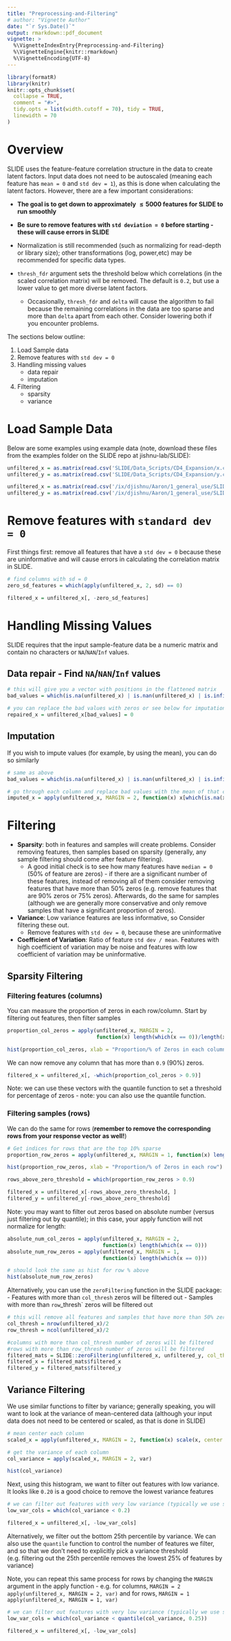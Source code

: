 ```yaml
---
title: "Preprocessing-and-Filtering"
# author: "Vignette Author"
date: "`r Sys.Date()`"
output: rmarkdown::pdf_document
vignette: >
  %\VignetteIndexEntry{Preprocessing-and-Filtering}
  %\VignetteEngine{knitr::rmarkdown}
  %\VignetteEncoding{UTF-8}
---
```


```r
library(formatR)
library(knitr)
knitr::opts_chunk$set(
  collapse = TRUE,
  comment = "#>",
  tidy.opts = list(width.cutoff = 70), tidy = TRUE,
  linewidth = 70
)
```

# Overview
SLIDE uses the feature-feature correlation structure in the data to create latent factors. Input data does not need to be autoscaled (meaning each feature has `mean = 0` and `std dev = 1`), as this is done when calculating the latent factors. However, there are a few important considerations:

* **The goal is to get down to approximately $\le 5000$ features for SLIDE to run smoothly**  
  
  
* **Be sure to remove features with `std deviation = 0` before starting - these will cause errors in SLIDE**
* Normalization is still recommended (such as normalizing for read-depth or library size); other transformations (log, power,etc) may be recommended for specific data types. 
* `thresh_fdr` argument sets the threshold below which correlations (in the scaled correlation matrix) will be removed. The default is `0.2`, but use a lower value to get more diverse latent factors.
  + Occasionally, `thresh_fdr` and `delta` will cause the algorithm to fail because the remaining correlations in the data are too sparse and more than `delta` apart from each other. Consider lowering both if you encounter problems.

The sections below outline:

1. Load Sample data
2. Remove features with `std dev = 0`
3. Handling missing values
    + data repair
    + imputation
4. Filtering
    + sparsity
    + variance
    <!-- + coefficient of variation -->




# Load Sample Data
Below are some examples using example data (note, download these files from the examples folder on the SLIDE repo at jishnu-lab/SLIDE):
```r
unfiltered_x = as.matrix(read.csv('SLIDE/Data_Scripts/CD4_Expansion/x.csv', row.names = 1))
unfiltered_y = as.matrix(read.csv('SLIDE/Data_Scripts/CD4_Expansion/y.csv', row.names = 1))

```

```r
unfiltered_x = as.matrix(read.csv('/ix/djishnu/Aaron/1_general_use/SLIDE/Data_Scripts/CD4_Expansion/x.csv', row.names = 1))
unfiltered_y = as.matrix(read.csv('/ix/djishnu/Aaron/1_general_use/SLIDE/Data_Scripts/CD4_Expansion/y.csv', row.names = 1))

```

# Remove features with `standard dev = 0`
First things first: remove all features that have a `std dev = 0` because these are uninformative and will cause errors in calculating the correlation matrix in SLIDE.

```r
# find columns with sd = 0
zero_sd_features = which(apply(unfiltered_x, 2, sd) == 0)

filtered_x = unfiltered_x[, -zero_sd_features]
```

# Handling Missing Values
SLIDE requires that the input sample-feature data be a numeric matrix and contain no characters or `NA`/`NAN`/`Inf` values. 

## Data repair - Find `NA`/`NAN`/`Inf` values
```r

# this will give you a vector with positions in the flattened matrix
bad_values = which(is.na(unfiltered_x) | is.nan(unfiltered_x) | is.infinite(unfiltered_x))

# you can replace the bad values with zeros or see below for imputation
repaired_x = unfiltered_x[bad_values] = 0
```

## Imputation
If you wish to impute values (for example, by using the mean), you can do so similarly
```r
# same as above
bad_values = which(is.na(unfiltered_x) | is.nan(unfiltered_x) | is.infinite(unfiltered_x))

# go through each column and replace bad values with the mean of that column
imputed_x = apply(unfiltered_x, MARGIN = 2, function(x) x[which(is.na(x) | is.nan(x) | is.infinite(x))] = mean(x, na.rm = TRUE))
```

# Filtering
* **Sparsity**: both in features and samples will create problems. Consider removing features, then samples based on sparsity (generally, any sample filtering should come after feature filtering). 
  + A good initial check is to see how many features have `median = 0` (50% of feature are zeros) - if there are a significant number of these features, instead of removing all of them consider removing features that have more than 50% zeros (e.g. remove features that are 90% zeros or 75% zeros). Afterwards, do the same for samples (although we are generally more conservative and only remove samples that have a significant proportion of zeros).
* **Variance**: Low variance features are less informative, so Consider filtering these out. 
  + Remove features with `std dev = 0`, because these are uninformative
* **Coefficient of Variation**: Ratio of feature `std dev / mean`. Features with high coefficient of variation may be noise and features with low coefficient of variation may be uninformative.

## Sparsity Filtering

### Filtering features (columns)
You can measure the proportion of zeros in each row/column. Start by filtering out features, then filter samples
```r
proportion_col_zeros = apply(unfiltered_x, MARGIN = 2, 
                             function(x) length(which(x == 0))/length(x))

hist(proportion_col_zeros, xlab = "Proportion/% of Zeros in each column")
```

We can now remove any column that has more than `0.9` (90%) zeros.
```r

filtered_x = unfiltered_x[, -which(proportion_col_zeros > 0.9)]
```
Note: we can use these vectors with the quantile function to set a threshold for percentage of zeros - note: you can also use the quantile function.
<!-- # ```{r sparsity-filter-col} -->
<!-- # # Get indices for cols that are the top 10% sparse -->
<!-- # cols_above_zero_threshold = which(proportion_col_zeros > quantile(proportion_col_zeros, 0.9)) -->
<!-- #  -->
<!-- # filtered_x = unfiltered_x[, -cols_above_zero_threshold] -->
<!-- # ``` -->

### Filtering samples (rows)
We can do the same for rows (**remember to remove the corresponding rows from your response vector as well!**)
```r
# Get indices for rows that are the top 10% sparse
proportion_row_zeros = apply(unfiltered_x, MARGIN = 1, function(x) length(which(x == 0))/length(x))

hist(proportion_row_zeros, xlab = "Proportion/% of Zeros in each row")

rows_above_zero_threshold = which(proportion_row_zeros > 0.9)

filtered_x = unfiltered_x[-rows_above_zero_threshold, ]
filtered_y = unfiltered_y[-rows_above_zero_threshold]
```


Note: you may want to filter out zeros based on absolute number (versus just filtering out by quantile); in this case, your apply function will not normalize for length:
```r
absolute_num_col_zeros = apply(unfiltered_x, MARGIN = 2, 
                               function(x) length(which(x == 0)))
absolute_num_row_zeros = apply(unfiltered_x, MARGIN = 1, 
                               function(x) length(which(x == 0)))

# should look the same as hist for row % above
hist(absolute_num_row_zeros)
```

Alternatively, you can use the `zeroFiltering` function in the SLIDE package:
- Features with more than `col_thresh` zeros will be filtered out 
- Samples with more than `row`_thresh` zeros will be filtered out

```r
# this will remove all features and samples that have more than 50% zeros (any feature or column with median = 0)
col_thresh = nrow(unfiltered_x)/2
row_thresh = ncol(unfiltered_x)/2

#columns with more than col_thresh number of zeros will be filtered
#rows with more than row_thresh number of zeros will be filtered
filtered_mats = SLIDE::zeroFiltering(unfiltered_x, unfiltered_y, col_thresh = nrow(unfiltered_x)/2, row_thresh = ncol(unfiltered_x)/2)
filtered_x = filtered_mats$filtered_x
filtered_y = filtered_mats$filtered_y
```

## Variance Filtering

We use similar functions to filter by variance; generally speaking, you will want to look at the variance of mean-centered data (although your input data does not need to be centered or scaled, as that is done in SLIDE)

```r

# mean center each column
scaled_x = apply(unfiltered_x, MARGIN = 2, function(x) scale(x, center = TRUE, scale = FALSE))

# get the variance of each column
col_variance = apply(scaled_x, MARGIN = 2, var)

hist(col_variance)
```
Next, using this histogram, we want to filter out features with low variance. It looks like `0.20` is a good choice to remove the lowest variance features
```r

# we can filter out features with very low variance (typically we use somewhere between the 25th-45th percentiles). We use 25th percentile below
low_var_cols = which(col_variance < 0.2)

filtered_x = unfiltered_x[, -low_var_cols]
```

Alternatively, we filter out the bottom 25th percentile by variance. We can also use the `quantile` function to control the number of features we filter, and so that we don't need to explicitly pick a variance threshold (e.g. filtering out the 25th percentile removes the lowest 25% of features by variance)

Note, you can repeat this same process for rows by changing the `MARGIN` argument in the apply function - e.g. for columns, `MARGIN = 2` `apply(unfiltered_x, MARGIN = 2, var)` and for rows, `MARGIN = 1` `apply(unfiltered_x, MARGIN = 1, var)`

```r

# we can filter out features with very low variance (typically we use somewhere between the 25th-45th percentiles). We use 25th percentile below
low_var_cols = which(col_variance < quantile(col_variance, 0.25))

filtered_x = unfiltered_x[, -low_var_cols]
```

<!-- ## Coefficient of Variation Filtering -->

<!-- We can also filter by coefficient of variation (`sd(x)/mean(x)`). As stated above, features with high coefficient of variation may be noise and features with low coefficient of variation may be uninformative. We can again use the `quantile` function to filter out the top 5th percentile (noise) and bottom 5th percentile (uninformative) -->
<!-- ```{r col-coef-var, out.width = "80%"} -->

<!-- # mean center each column -->
<!-- scaled_x = apply(unfiltered_x, MARGIN = 2, function(x) scale(x, center = TRUE, scale = FALSE)) -->

<!-- # get the variance of each column -->
<!-- col_coefficient_variation = apply(scaled_x, MARGIN = 2, function(x) sd(x)/mean(x)) -->

<!-- hist(col_coefficient_variation) -->

<!-- # we typically filter out somewhere between the top/bottom 5-10% of features; filtering out top and bottom 5% shown below -->
<!-- low_coeff_var_cols = which(col_coefficient_variation < quantile(col_coefficient_variation, 0.05) | col_coefficient_variation > quantile(col_coefficient_variation, 0.95)) -->

<!-- filtered_x = unfiltered_x[, -low_coeff_var_cols] -->
<!-- ``` -->
